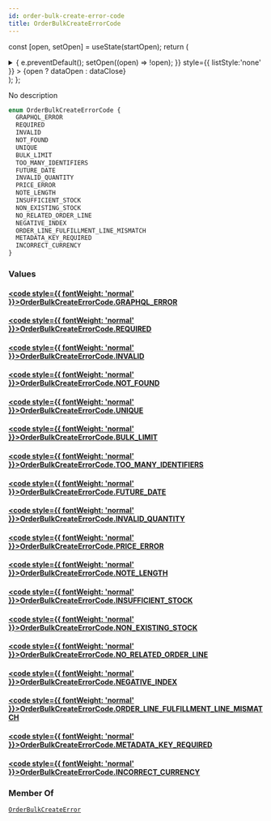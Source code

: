 ```yaml
---
id: order-bulk-create-error-code
title: OrderBulkCreateErrorCode
---
```






const [open, setOpen] = useState(startOpen);
return (
<details {...(open ? { open: true } : {})} className="details" style={{ border:'none', boxShadow:'none', background:'var(--ifm-background-color)' }}>
<summary
onClick={(e) => {
e.preventDefault();
setOpen((open) => !open);
}}
style={{ listStyle:'none' }} >
{open ? dataOpen : dataClose}
</summary>
{open && children}
</details>
);
};

No description

```graphql
enum OrderBulkCreateErrorCode {
  GRAPHQL_ERROR
  REQUIRED
  INVALID
  NOT_FOUND
  UNIQUE
  BULK_LIMIT
  TOO_MANY_IDENTIFIERS
  FUTURE_DATE
  INVALID_QUANTITY
  PRICE_ERROR
  NOTE_LENGTH
  INSUFFICIENT_STOCK
  NON_EXISTING_STOCK
  NO_RELATED_ORDER_LINE
  NEGATIVE_INDEX
  ORDER_LINE_FULFILLMENT_LINE_MISMATCH
  METADATA_KEY_REQUIRED
  INCORRECT_CURRENCY
}
```

### Values

#### [<code style={{ fontWeight: 'normal' }}>OrderBulkCreateErrorCode.<b>GRAPHQL_ERROR</b></code>](#)

#### [<code style={{ fontWeight: 'normal' }}>OrderBulkCreateErrorCode.<b>REQUIRED</b></code>](#)

#### [<code style={{ fontWeight: 'normal' }}>OrderBulkCreateErrorCode.<b>INVALID</b></code>](#)

#### [<code style={{ fontWeight: 'normal' }}>OrderBulkCreateErrorCode.<b>NOT_FOUND</b></code>](#)

#### [<code style={{ fontWeight: 'normal' }}>OrderBulkCreateErrorCode.<b>UNIQUE</b></code>](#)

#### [<code style={{ fontWeight: 'normal' }}>OrderBulkCreateErrorCode.<b>BULK_LIMIT</b></code>](#)

#### [<code style={{ fontWeight: 'normal' }}>OrderBulkCreateErrorCode.<b>TOO_MANY_IDENTIFIERS</b></code>](#)

#### [<code style={{ fontWeight: 'normal' }}>OrderBulkCreateErrorCode.<b>FUTURE_DATE</b></code>](#)

#### [<code style={{ fontWeight: 'normal' }}>OrderBulkCreateErrorCode.<b>INVALID_QUANTITY</b></code>](#)

#### [<code style={{ fontWeight: 'normal' }}>OrderBulkCreateErrorCode.<b>PRICE_ERROR</b></code>](#)

#### [<code style={{ fontWeight: 'normal' }}>OrderBulkCreateErrorCode.<b>NOTE_LENGTH</b></code>](#)

#### [<code style={{ fontWeight: 'normal' }}>OrderBulkCreateErrorCode.<b>INSUFFICIENT_STOCK</b></code>](#)

#### [<code style={{ fontWeight: 'normal' }}>OrderBulkCreateErrorCode.<b>NON_EXISTING_STOCK</b></code>](#)

#### [<code style={{ fontWeight: 'normal' }}>OrderBulkCreateErrorCode.<b>NO_RELATED_ORDER_LINE</b></code>](#)

#### [<code style={{ fontWeight: 'normal' }}>OrderBulkCreateErrorCode.<b>NEGATIVE_INDEX</b></code>](#)

#### [<code style={{ fontWeight: 'normal' }}>OrderBulkCreateErrorCode.<b>ORDER_LINE_FULFILLMENT_LINE_MISMATCH</b></code>](#)

#### [<code style={{ fontWeight: 'normal' }}>OrderBulkCreateErrorCode.<b>METADATA_KEY_REQUIRED</b></code>](#)

#### [<code style={{ fontWeight: 'normal' }}>OrderBulkCreateErrorCode.<b>INCORRECT_CURRENCY</b></code>](#)

### Member Of

[`OrderBulkCreateError`](../../../api-reference/orders/objects/order-bulk-create-error.mdx) <Badge class="badge badge--secondary" text="object"/>
